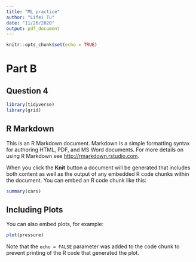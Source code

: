 ```yaml
---
title: "ML practice"
author: "Lifei Tu"
date: "11/26/2020"
output: pdf_document
---
```


```r
knitr::opts_chunk$set(echo = TRUE)
```


# Part B
## Question 4 
```r
library(tidyverse)
library(grid)
```

## R Markdown

This is an R Markdown document. Markdown is a simple formatting syntax for authoring HTML, PDF, and MS Word documents. For more details on using R Markdown see <http://rmarkdown.rstudio.com>.

When you click the **Knit** button a document will be generated that includes both content as well as the output of any embedded R code chunks within the document. You can embed an R code chunk like this:

```r
summary(cars)
```

## Including Plots

You can also embed plots, for example:

```r
plot(pressure)
```

Note that the `echo = FALSE` parameter was added to the code chunk to prevent printing of the R code that generated the plot.
